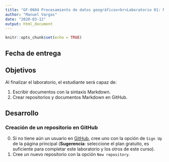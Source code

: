 ```yaml
---
title: "GF-0604 Procesamiento de datos geográficos<br>Laboratorio 01: Markdown y R Markdown"
author: "Manuel Vargas"
date: "2020-03-12"
output: html_document
---
```


```r
knitr::opts_chunk$set(echo = TRUE)
```

## Fecha de entrega

## Objetivos
Al finalizar el laboratorio, el estudiante será capaz de:

1. Escribir documentos con la sintaxis Markdown.
2. Crear repositorios y documentos Markdown en GitHub.


## Desarrollo
### Creación de un repositorio en GitHub
0. Si no tiene aún un usuario en [GitHub](https://github.com/), cree uno con la opción de `Sign Up` de la página principal (**Sugerencia**: seleccione el plan gratuito, es suficiente para completar este laboratorio y los otros de este curso).
1. Cree un nuevo repositorio con la opción `New repository`.